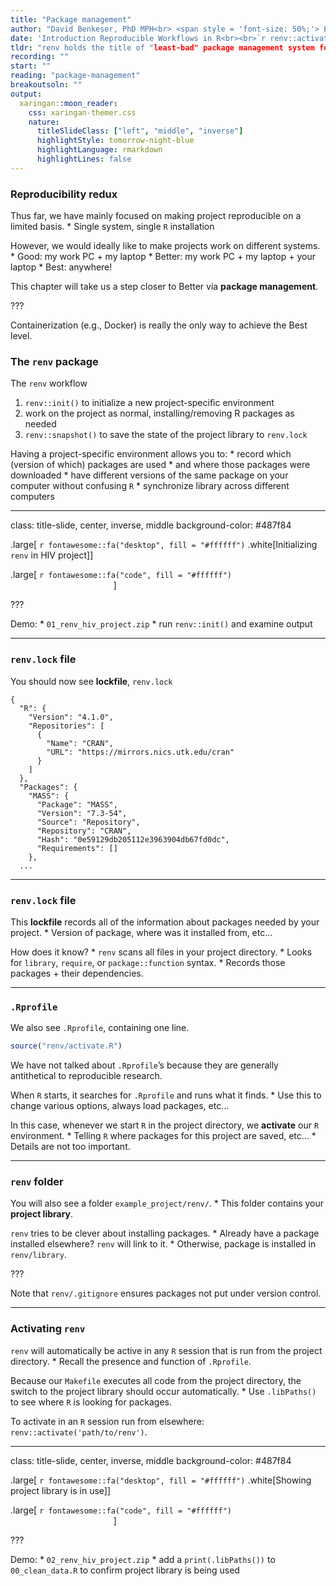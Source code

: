 ```yaml
---
title: "Package management"
author: "David Benkeser, PhD MPH<br> <span style = 'font-size: 50%;'> Emory University<br> Department of Biostatistics and Bioinformatics </span>"
date: 'Introduction Reproducible Workflows in R<br><br>`r renv::activate("../.."); fontawesome::fa("link", fill = '#ffffff')` [.white[bit.ly/intro_repro_workflo]](https://bit.ly/intro_repro_workflo) <br> `r fontawesome::fa("book", fill = '#ffffff')` [.white[Additional reading]](https://benkeser.github.io/intro_repro_workflo/readings#project-organization)'
tldr: "renv holds the title of "least-bad" package management system for R."
recording: ""
start: ""
reading: "package-management"
breakoutsoln: ""
output:
  xaringan::moon_reader:
    css: xaringan-themer.css
    nature:
      titleSlideClass: ["left", "middle", "inverse"]
      highlightStyle: tomorrow-night-blue
      highlightLanguage: rmarkdown
      highlightLines: false
---
```


### Reproducibility redux

Thus far, we have mainly focused on making project reproducible on a limited basis.
* Single system, single `R` installation

However, we would ideally like to make projects work on different systems.
* Good: my work PC + my laptop
* Better: my work PC + my laptop + your laptop
* Best: anywhere!

This chapter will take us a step closer to Better via __package management__.

???

Containerization (e.g., Docker) is really the only way to achieve the Best level.

### The `renv` package

The `renv` workflow

1. `renv::init()` to initialize a new project-specific environment
2. work on the project as normal, installing/removing R packages as needed
3. `renv::snapshot()` to save the state of the project library to `renv.lock`

Having a project-specific environment allows you to:
* record which (version of which) packages are used
	* and where those packages were downloaded
* have different versions of the same package on your computer without confusing `R`
* synchronize library across different computers

---

class: title-slide, center, inverse, middle
background-color: #487f84

.large[
`r fontawesome::fa("desktop", fill = "#ffffff")` .white[Initializing `renv` in HIV project]
]

.large[
`r fontawesome::fa("code", fill = "#ffffff")` <a href="01_renv_hiv_project.zip" style="color:#ffffff" download>Code: `01_renv_hiv_project.zip`</a>
]

???

Demo: 
* `01_renv_hiv_project.zip`
* run `renv::init()` and examine output

---

### `renv.lock` file

You should now see __lockfile__, `renv.lock`

````
{
  "R": {
    "Version": "4.1.0",
    "Repositories": [
      {
        "Name": "CRAN",
        "URL": "https://mirrors.nics.utk.edu/cran"
      }
    ]
  },
  "Packages": {
    "MASS": {
      "Package": "MASS",
      "Version": "7.3-54",
      "Source": "Repository",
      "Repository": "CRAN",
      "Hash": "0e59129db205112e3963904db67fd0dc",
      "Requirements": []
    },
  ...
````

---

### `renv.lock` file

This __lockfile__ records all of the information about packages needed by your project.
* Version of package, where was it installed from, etc...

How does it know?
* `renv` scans all files in your project directory.
* Looks for `library`, `require`, or `package::function` syntax.
* Records those packages + their dependencies.

---

### `.Rprofile`

We also see `.Rprofile`, containing one line.

```r
source("renv/activate.R")
```

We have not talked about `.Rprofile`'s because they are generally antithetical to reproducible research.

When `R` starts, it searches for `.Rprofile` and runs what it finds.
* Use this to change various options, always load packages, etc...

In this case, whenever we start `R` in the project directory, we __activate__ our `R` environment.
* Telling `R` where packages for this project are saved, etc...
* Details are not too important.

---

### `renv` folder

You will also see a folder `example_project/renv/`.
* This folder contains your __project library__.

`renv` tries to be clever about installing packages.
* Already have a package installed elsewhere? `renv` will link to it.
* Otherwise, package is installed in `renv/library`.

???

Note that `renv/.gitignore` ensures packages not put under version control.

---

### Activating `renv`

`renv` will automatically be active in any `R` session that is run from the project directory.
* Recall the presence and function of `.Rprofile`.

Because our `Makefile` executes all code from the project directory, the switch to the project library should occur automatically.
* Use `.libPaths()` to see where `R` is looking for packages.

To activate in an `R` session run from elsewhere: `renv::activate('path/to/renv')`.

---

class: title-slide, center, inverse, middle
background-color: #487f84

.large[
`r fontawesome::fa("desktop", fill = "#ffffff")` .white[Showing project library is in use]
]

.large[
`r fontawesome::fa("code", fill = "#ffffff")` <a href="02_renv_hiv_project.zip" style="color:#ffffff" download>Code: `02_renv_hiv_project.zip`</a>
]

???

Demo: 
* `02_renv_hiv_project.zip`
* add a `print(.libPaths())` to `00_clean_data.R` to confirm project library is being used

